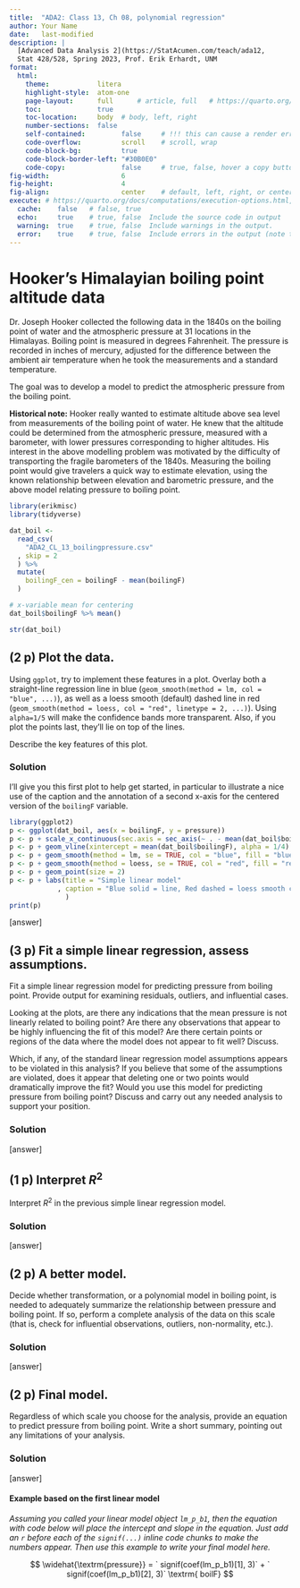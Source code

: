 ```yaml
---
title:  "ADA2: Class 13, Ch 08, polynomial regression"
author: Your Name
date:   last-modified
description: |
  [Advanced Data Analysis 2](https://StatAcumen.com/teach/ada12,
  Stat 428/528, Spring 2023, Prof. Erik Erhardt, UNM
format:
  html:
    theme:            litera
    highlight-style:  atom-one
    page-layout:      full      # article, full   # https://quarto.org/docs/output-formats/page-layout.html
    toc:              true
    toc-location:     body  # body, left, right
    number-sections:  false
    self-contained:         false     # !!! this can cause a render error
    code-overflow:          scroll    # scroll, wrap
    code-block-bg:          true
    code-block-border-left: "#30B0E0"
    code-copy:              false     # true, false, hover a copy buttom in top-right of code block
fig-width:                  6
fig-height:                 4
fig-align:                  center    # default, left, right, or center
execute: # https://quarto.org/docs/computations/execution-options.html, https://quarto.org/docs/computations/r.html
  cache:    false   # false, true
  echo:     true    # true, false  Include the source code in output
  warning:  true    # true, false  Include warnings in the output.
  error:    true    # true, false  Include errors in the output (note that this implies that errors executing code will not halt processing of the document).
---
```


# Hooker's Himalayian boiling point altitude data

Dr. Joseph Hooker collected the following data in the 1840s on the boiling
point of water and the atmospheric pressure at 31 locations in the Himalayas.
Boiling point is measured in degrees Fahrenheit. The pressure is recorded in
inches of mercury, adjusted for the difference between the ambient air
temperature when he took the measurements and a standard temperature.

The goal was to develop a model to predict the atmospheric pressure from the
boiling point.

**Historical note:** Hooker really wanted to estimate altitude above sea level from
measurements of the boiling point of water. He knew that the altitude could be
determined from the atmospheric pressure, measured with a barometer, with lower
pressures corresponding to higher altitudes. His interest in the above
modelling problem was motivated by the difficulty of transporting the fragile
barometers of the 1840s. Measuring the boiling point would give travelers a
quick way to estimate elevation, using the known relationship between elevation
and barometric pressure, and the above model relating pressure to boiling
point.

```R
library(erikmisc)
library(tidyverse)

dat_boil <-
  read_csv(
    "ADA2_CL_13_boilingpressure.csv"
  , skip = 2
  ) %>%
  mutate(
    boilingF_cen = boilingF - mean(boilingF)
  )

# x-variable mean for centering
dat_boil$boilingF %>% mean()

str(dat_boil)
```

## __(2 p)__ Plot the data.

Using `ggplot`, try to implement these features in a plot.
Overlay both a straight-line regression line in blue (`geom_smooth(method = lm, col = "blue", ...)`),
as well as a loess smooth (default) dashed line in red (`geom_smooth(method = loess, col = "red", linetype = 2, ...)`).
Using `alpha=1/5` will make the confidence bands more transparent.
Also, if you plot the points last, they'll lie on top of the lines.

Describe the key features of this plot.

### Solution

I'll give you this first plot to help get started, in particular to illustrate a nice use of the caption
  and the annotation of a second x-axis for the centered version of the `boilingF` variable.

```R
library(ggplot2)
p <- ggplot(dat_boil, aes(x = boilingF, y = pressure))
p <- p + scale_x_continuous(sec.axis = sec_axis(~ . - mean(dat_boil$boilingF), name = "boilingF centered"))
p <- p + geom_vline(xintercept = mean(dat_boil$boilingF), alpha = 1/4)
p <- p + geom_smooth(method = lm, se = TRUE, col = "blue", fill = "blue", alpha = 1/5)
p <- p + geom_smooth(method = loess, se = TRUE, col = "red", fill = "red", linetype = 2, alpha = 1/5)
p <- p + geom_point(size = 2)
p <- p + labs(title = "Simple linear model"
            , caption = "Blue solid = line, Red dashed = loess smooth curve"
              )
print(p)
```


[answer]


## __(3 p)__ Fit a simple linear regression, assess assumptions.

Fit a simple linear regression model for predicting pressure from boiling
point. Provide output for examining residuals, outliers, and influential cases.

Looking at the plots, are there any indications that the mean pressure is not
linearly related to boiling point? Are there any observations that appear to be
highly influencing the fit of this model? Are there certain points or regions
of the data where the model does not appear to fit well? Discuss.

Which, if any, of the standard linear regression model assumptions appears to
be violated in this analysis? If you believe that some of the assumptions are
violated, does it appear that deleting one or two points would dramatically
improve the fit? Would you use this model for predicting pressure from boiling
point? Discuss and carry out any needed analysis to support your position.

### Solution

[answer]






## __(1 p)__ Interpret $R^2$

Interpret $R^2$ in the previous simple linear regression model.

### Solution

[answer]






## __(2 p)__ A better model.

Decide whether transformation, or a polynomial model in boiling point, is
needed to adequately summarize the relationship between pressure and boiling
point. If so, perform a complete analysis of the data on this scale (that is,
check for influential observations, outliers, non-normality, etc.).

### Solution

[answer]





## __(2 p)__ Final model.

Regardless of which scale you choose for the analysis, provide an equation to
predict pressure from boiling point. Write a short summary, pointing out any
limitations of your analysis.

### Solution

[answer]

#### Example based on the first linear model

_Assuming you called your linear model object `lm_p_b1`,
  then the equation with code below will place
  the intercept and slope in the equation.
Just add an `r ` before each of the `signif(...)` inline code chunks to
  make the numbers appear.
Then use this example to write your final model here._

$$
  \widehat{\textrm{pressure}}
  =
    ` signif(coef(lm_p_b1)[1], 3)`
  + ` signif(coef(lm_p_b1)[2], 3)` \textrm{ boilF}
$$


